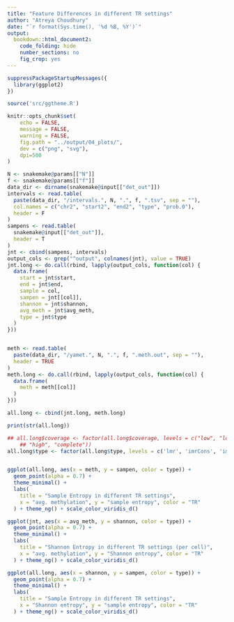 ```yaml
---
title: "Feature Differences in different TR settings"
author: "Atreya Choudhury"
date: "`r format(Sys.time(), '%d %B, %Y')`"
output:
  bookdown::html_document2:
    code_folding: hide
    number_sections: no
    fig_crop: yes
---
```


```r
suppressPackageStartupMessages({
  library(ggplot2)
})

source('src/ggtheme.R')

knitr::opts_chunk$set(
    echo = FALSE,
    message = FALSE,
    warning = FALSE,
    fig.path = "../output/04_plots/",
    dev = c("png", "svg"),
    dpi=500
)
```

```r
N <- snakemake@params[["N"]]
f <- snakemake@params[["f"]]
data_dir <- dirname(snakemake@input[["det_out"]])
intervals <- read.table(
  paste(data_dir, "/intervals.", N, ".", f, ".tsv", sep = ""),
  col.names = c("chr2", "start2", "end2", "type", "prob.0"),
  header = F
)
sampens <- read.table(
  snakemake@input[["det_out"]],
  header = T
)
jnt <- cbind(sampens, intervals)
output_cols <- grep("^output", colnames(jnt), value = TRUE)
jnt.long <- do.call(rbind, lapply(output_cols, function(col) {
  data.frame(
    start = jnt$start,
    end = jnt$end,
    sample = col,
    sampen = jnt[[col]],
    shannon = jnt$shannon,
    avg_meth = jnt$avg_meth,
    type = jnt$type
  )
}))


meth <- read.table(
  paste(data_dir, "/yamet.", N, ".", f, ".meth.out", sep = ""),
  header = TRUE
)
meth.long <- do.call(rbind, lapply(output_cols, function(col) {
  data.frame(
    meth = meth[[col]]
  )
}))

all.long <- cbind(jnt.long, meth.long)

print(str(all.long))

## all.long$coverage <- factor(all.long$coverage, levels = c("low", "lowReal", "real", "medium",
    ## "high", "complete"))
all.long$type <- factor(all.long$type, levels = c('lmr', 'imrCons', 'imrRand', 'hmr'))


ggplot(all.long, aes(x = meth, y = sampen, color = type)) +
  geom_point(alpha = 0.7) +
  theme_minimal() +
  labs(
    title = "Sample Entropy in different TR settings",
    x = "avg. methylation", y = "sample entropy", color = "TR"
  ) + theme_ng() + scale_color_viridis_d()

ggplot(jnt, aes(x = avg_meth, y = shannon, color = type)) +
  geom_point(alpha = 0.7) +
  theme_minimal() +
  labs(
    title = "Shannon Entropy in different TR settings (per cell)",
    x = "avg. methylation", y = "Shannon entropy", color = "TR"
  ) + theme_ng() + scale_color_viridis_d()

ggplot(all.long, aes(x = shannon, y = sampen, color = type)) +
  geom_point(alpha = 0.7) +
  theme_minimal() +
  labs(
    title = "Sample Entropy in different TR settings",
    x = "Shannon entropy", y = "sample entropy", color = "TR"
  ) + theme_ng() + scale_color_viridis_d()
```
